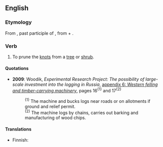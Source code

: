 {{rfv|dictionary word only?}}
==English==

===Etymology===
From {{etyl|la}} {{term|lang=la|abnodatus}}, past participle of {{term|lang=la|abnodare}}, from {{term|lang=la|ab}} + {{term|lang=la|nodus||knot}}.

===Verb===
{{en-verb|abnodat|ing}}

# {{transitive|rare}} To prune the [[knot]]s from a [[tree]] or [[shrub]].

====Quotations====
* '''2009''': Woodik, ''Experimental Research Project: The possibility of large-scale investment into the logging in Russia'', <span class="plainlinks">[http://woodik.ru/eng/files/ap06.pdf appendix 6: ''Western felling and timber-carrying machinery'']</span>, pages 16<sup>{1}</sup> and 17<sup>{2}</sup>
*: <sup>{1}</sup> The machine {{citedterm|abnodates}} and bucks logs near roads or on allotments if ground and relief permit.
*: <sup>{2}</sup> The machine {{citedterm|abnodates}} logs by chains, carries out barking and manufacturing of wood chips.

====Translations====
{{trans-top|prune the knots from a tree}}
* Finnish: {{t-|fi|oksia}}
{{trans-mid}}
{{trans-bottom}}